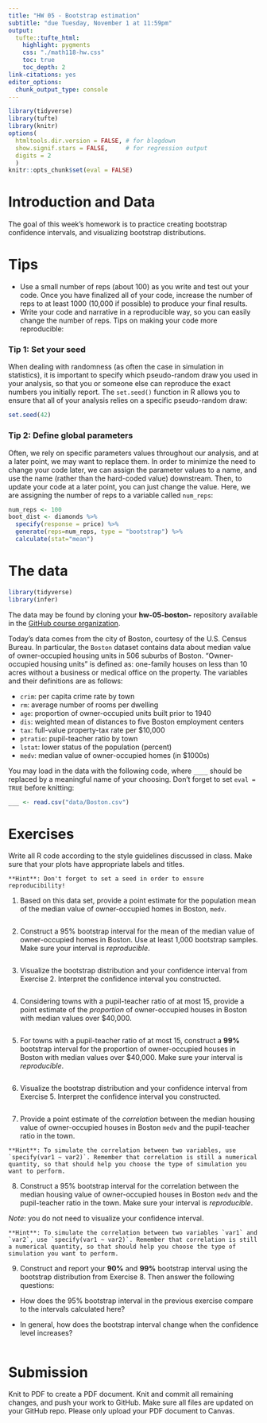 ```yaml
---
title: "HW 05 - Bootstrap estimation"
subtitle: "due Tuesday, November 1 at 11:59pm"
output: 
  tufte::tufte_html:
    highlight: pygments
    css: "./math118-hw.css"
    toc: true
    toc_depth: 2
link-citations: yes
editor_options: 
  chunk_output_type: console
---
```


```r
library(tidyverse)
library(tufte)
library(knitr)
options(
  htmltools.dir.version = FALSE, # for blogdown
  show.signif.stars = FALSE,     # for regression output
  digits = 2
  )
knitr::opts_chunk$set(eval = FALSE)
```

# Introduction and Data

The goal of this week's homework is to practice creating bootstrap confidence intervals, and visualizing bootstrap distributions. 

# Tips 

- Use a small number of reps (about 100) as you write and test out your code. Once you have finalized all of your code, increase the number of reps to at least 1000 (10,000 if possible) to produce your final results. 
- Write your code and narrative in a reproducible way, so you can easily change the number of reps. Tips on making your code more reproducible:

### Tip 1: Set your seed

When dealing with randomness (as often the case in simulation in statistics), it is important to specify which pseudo-random draw you used in your analysis, so that you or someone else can reproduce the exact numbers you initially report. The `set.seed()` function in R allows you to ensure that all of your analysis relies on a specific pseudo-random draw:

```r
set.seed(42)
```

### Tip 2: Define global parameters

Often, we rely on specific parameters values throughout our analysis, and at a later point, we may want to replace them. In order to minimize the need to change your code later, we can assign the parameter values to a name, and use the name (rather than the hard-coded value) downstream. Then, to update your code at a later point, you can just change the value. Here, we are assigning the number of reps to a variable called `num_reps`:

```r
num_reps <- 100
boot_dist <- diamonds %>%
  specify(response = price) %>%
  generate(reps=num_reps, type = "bootstrap") %>%
  calculate(stat="mean")
```


# The data

```r
library(tidyverse)
library(infer)
```

The data may be found by cloning your **hw-05-boston-**  repository available in the [GitHub course organization](https://github.com/math118-fall2022).

Today's data comes from the city of Boston, courtesy of the U.S. Census Bureau. In particular, the `Boston` dataset contains data about median value of owner-occupied housing units in 506 suburbs of Boston. "Owner-occupied housing units" is defined as: one-family houses on less than 10 acres without a business or medical office on the property. The variables and their definitions are as follows:

  - `crim`: per capita crime rate by town 
  - `rm`: average number of rooms per dwelling
  - `age`: proportion of owner-occupied units built prior to 1940
  - `dis`: weighted mean of distances to five Boston employment centers
  - `tax`: full-value property-tax rate per $10,000
  - `ptratio`: pupil-teacher ratio by town
  - `lstat`: lower status of the population (percent)
  - `medv`: median value of owner-occupied homes (in $1000s)

You may load in the data with the following code, where `____` should be
replaced by a meaningful name of your choosing. Don't forget to set `eval = TRUE` before knitting:


```r
___ <- read.csv("data/Boston.csv")
```

# Exercises

Write all R code according to the style guidelines discussed in class. Make sure that your plots have appropriate labels and titles.

```marginfigure
**Hint**: Don't forget to set a seed in order to ensure reproducibility!
```

1. Based on this data set, provide a point estimate for the population mean of the median value of owner-occupied homes in Boston, `medv`. 

```marginfigure
```

2. Construct a 95%  bootstrap interval for the mean of the median value of owner-occupied homes in Boston. Use at least 1,000 bootstrap samples. Make sure your interval is *reproducible*.

```marginfigure
```

3. Visualize the bootstrap distribution and your confidence interval from 
Exercise 2. Interpret the confidence interval you constructed. 

```marginfigure
```

4. Considering towns with a pupil-teacher ratio of at most 15, provide a point estimate of the *proportion* of owner-occupied houses in Boston with median values over $40,000.

```marginfigure
```

5. For towns with a pupil-teacher ratio of at most 15, construct a **99%**  bootstrap interval for the proportion of owner-occupied
houses in Boston with median values over $40,000.  Make sure your interval is *reproducible*.

```marginfigure
```

6. Visualize the bootstrap distribution and your confidence interval from 
Exercise 5. Interpret the confidence interval you constructed.


```marginfigure

```

7. Provide a point estimate of the *correlation* between the median housing value of owner-occupied houses in Boston `medv` and the pupil-teacher ratio in the town.

```marginfigure
**Hint**: To simulate the correlation between two variables, use `specify(var1 ~ var2)`. Remember that correlation is still a numerical quantity, so that should help you choose the type of simulation you want to perform.
```

8. Construct a 95% bootstrap interval for the correlation between the median housing value of owner-occupied houses in Boston `medv` and the pupil-teacher ratio in the town. Make sure your interval is *reproducible*.

*Note*: you do not need to visualize your confidence interval.

```marginfigure
**Hint**: To simulate the correlation between two variables `var1` and `var2`, use `specify(var1 ~ var2)`. Remember that correlation is still a numerical quantity, so that should help you choose the type of simulation you want to perform.
```

9. Construct and report your **90%** and **99%** bootstrap interval using the bootstrap distribution from Exercise 8. Then answer the following questions:
  
  - How does the 95% bootstrap interval in the previous exercise compare to the intervals calculated here?
  
  - In general, how does the bootstrap interval change when the confidence level increases?
    
```marginfigure
```

# Submission

Knit to PDF to create a PDF document. Knit and commit all remaining changes, 
and push your work to GitHub. Make sure all files are updated on your GitHub 
repo. Please only upload your PDF document to Canvas.
